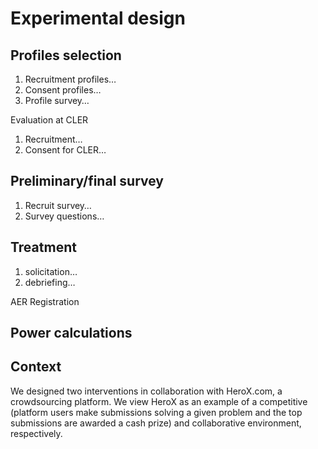 Experimental design
===================


Profiles selection
-------------------

1. Recruitment profiles...
2. Consent profiles...
3. Profile survey...

Evaluation at CLER

1. Recruitment...
2. Consent for CLER...

Preliminary/final survey
------------------

1. Recruit survey...
2. Survey questions...

Treatment
----------

1. solicitation...
2. debriefing...


AER Registration

Power calculations
------------------

Context
--------

We designed two interventions in collaboration with HeroX.com, a crowdsourcing platform.  We view HeroX as an example of a competitive (platform users make submissions solving a given problem and the top submissions are awarded a cash prize) and collaborative environment, respectively. 


